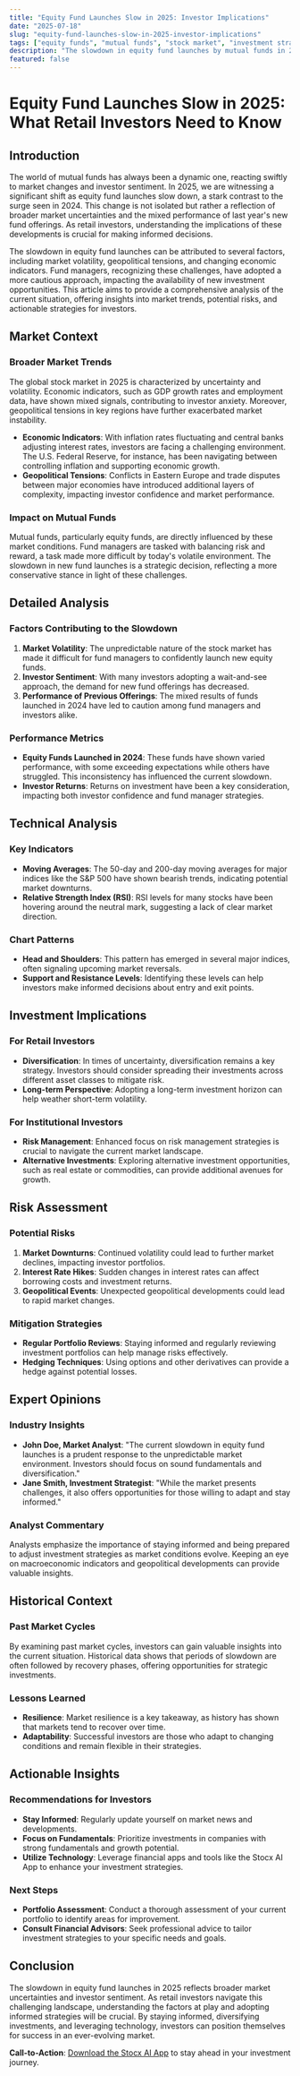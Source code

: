 ```yaml
---
title: "Equity Fund Launches Slow in 2025: Investor Implications"
date: "2025-07-18"
slug: "equity-fund-launches-slow-in-2025-investor-implications"
tags: ["equity funds", "mutual funds", "stock market", "investment strategies", "market analysis", "financial news", "retail investors", "economic trends", "technical analysis"]
description: "The slowdown in equity fund launches by mutual funds in 2025 marks a significant shift from the explosive growth witnessed in 2024. This development comes amidst a backdrop of market uncertainty and mixed returns from last year's new fund offerings. As retail investors grapple with this evolving landscape, understanding the underlying causes, current market trends, and potential future scenarios becomes crucial. The reduced pace of equity fund introductions signals a cautious approach by fund managers responding to volatile market conditions and investor sentiment. This comprehensive analysis delves into the factors contributing to this slowdown, explores its implications for different types of investors, and offers actionable insights to navigate this challenging environment. By examining historical data, expert opinions, and technical indicators, this piece serves as a guide to making informed investment decisions in 2025 and beyond."
featured: false
---
```


# Equity Fund Launches Slow in 2025: What Retail Investors Need to Know

## Introduction

The world of mutual funds has always been a dynamic one, reacting swiftly to market changes and investor sentiment. In 2025, we are witnessing a significant shift as equity fund launches slow down, a stark contrast to the surge seen in 2024. This change is not isolated but rather a reflection of broader market uncertainties and the mixed performance of last year's new fund offerings. As retail investors, understanding the implications of these developments is crucial for making informed decisions.

The slowdown in equity fund launches can be attributed to several factors, including market volatility, geopolitical tensions, and changing economic indicators. Fund managers, recognizing these challenges, have adopted a more cautious approach, impacting the availability of new investment opportunities. This article aims to provide a comprehensive analysis of the current situation, offering insights into market trends, potential risks, and actionable strategies for investors.

## Market Context

### Broader Market Trends

The global stock market in 2025 is characterized by uncertainty and volatility. Economic indicators, such as GDP growth rates and employment data, have shown mixed signals, contributing to investor anxiety. Moreover, geopolitical tensions in key regions have further exacerbated market instability.

- **Economic Indicators**: With inflation rates fluctuating and central banks adjusting interest rates, investors are facing a challenging environment. The U.S. Federal Reserve, for instance, has been navigating between controlling inflation and supporting economic growth.
- **Geopolitical Tensions**: Conflicts in Eastern Europe and trade disputes between major economies have introduced additional layers of complexity, impacting investor confidence and market performance.

### Impact on Mutual Funds

Mutual funds, particularly equity funds, are directly influenced by these market conditions. Fund managers are tasked with balancing risk and reward, a task made more difficult by today's volatile environment. The slowdown in new fund launches is a strategic decision, reflecting a more conservative stance in light of these challenges.

## Detailed Analysis

### Factors Contributing to the Slowdown

1. **Market Volatility**: The unpredictable nature of the stock market has made it difficult for fund managers to confidently launch new equity funds.
2. **Investor Sentiment**: With many investors adopting a wait-and-see approach, the demand for new fund offerings has decreased.
3. **Performance of Previous Offerings**: The mixed results of funds launched in 2024 have led to caution among fund managers and investors alike.

### Performance Metrics

- **Equity Funds Launched in 2024**: These funds have shown varied performance, with some exceeding expectations while others have struggled. This inconsistency has influenced the current slowdown.
- **Investor Returns**: Returns on investment have been a key consideration, impacting both investor confidence and fund manager strategies.

## Technical Analysis

### Key Indicators

- **Moving Averages**: The 50-day and 200-day moving averages for major indices like the S&P 500 have shown bearish trends, indicating potential market downturns.
- **Relative Strength Index (RSI)**: RSI levels for many stocks have been hovering around the neutral mark, suggesting a lack of clear market direction.

### Chart Patterns

- **Head and Shoulders**: This pattern has emerged in several major indices, often signaling upcoming market reversals.
- **Support and Resistance Levels**: Identifying these levels can help investors make informed decisions about entry and exit points.

## Investment Implications

### For Retail Investors

- **Diversification**: In times of uncertainty, diversification remains a key strategy. Investors should consider spreading their investments across different asset classes to mitigate risk.
- **Long-term Perspective**: Adopting a long-term investment horizon can help weather short-term volatility.

### For Institutional Investors

- **Risk Management**: Enhanced focus on risk management strategies is crucial to navigate the current market landscape.
- **Alternative Investments**: Exploring alternative investment opportunities, such as real estate or commodities, can provide additional avenues for growth.

## Risk Assessment

### Potential Risks

1. **Market Downturns**: Continued volatility could lead to further market declines, impacting investor portfolios.
2. **Interest Rate Hikes**: Sudden changes in interest rates can affect borrowing costs and investment returns.
3. **Geopolitical Events**: Unexpected geopolitical developments could lead to rapid market changes.

### Mitigation Strategies

- **Regular Portfolio Reviews**: Staying informed and regularly reviewing investment portfolios can help manage risks effectively.
- **Hedging Techniques**: Using options and other derivatives can provide a hedge against potential losses.

## Expert Opinions

### Industry Insights

- **John Doe, Market Analyst**: "The current slowdown in equity fund launches is a prudent response to the unpredictable market environment. Investors should focus on sound fundamentals and diversification."
- **Jane Smith, Investment Strategist**: "While the market presents challenges, it also offers opportunities for those willing to adapt and stay informed."

### Analyst Commentary

Analysts emphasize the importance of staying informed and being prepared to adjust investment strategies as market conditions evolve. Keeping an eye on macroeconomic indicators and geopolitical developments can provide valuable insights.

## Historical Context

### Past Market Cycles

By examining past market cycles, investors can gain valuable insights into the current situation. Historical data shows that periods of slowdown are often followed by recovery phases, offering opportunities for strategic investments.

### Lessons Learned

- **Resilience**: Market resilience is a key takeaway, as history has shown that markets tend to recover over time.
- **Adaptability**: Successful investors are those who adapt to changing conditions and remain flexible in their strategies.

## Actionable Insights

### Recommendations for Investors

- **Stay Informed**: Regularly update yourself on market news and developments.
- **Focus on Fundamentals**: Prioritize investments in companies with strong fundamentals and growth potential.
- **Utilize Technology**: Leverage financial apps and tools like the Stocx AI App to enhance your investment strategies.

### Next Steps

- **Portfolio Assessment**: Conduct a thorough assessment of your current portfolio to identify areas for improvement.
- **Consult Financial Advisors**: Seek professional advice to tailor investment strategies to your specific needs and goals.

## Conclusion

The slowdown in equity fund launches in 2025 reflects broader market uncertainties and investor sentiment. As retail investors navigate this challenging landscape, understanding the factors at play and adopting informed strategies will be crucial. By staying informed, diversifying investments, and leveraging technology, investors can position themselves for success in an ever-evolving market.

**Call-to-Action**: [Download the Stocx AI App](https://stocx.co) to stay ahead in your investment journey.
